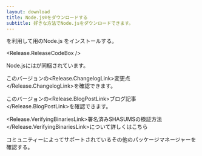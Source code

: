 ```yaml
---
layout: download
title: Node.js®をダウンロードする
subtitle: 好きな方法でNode.jsをダウンロードできます。
---
```


<section>
<Release.PlatformDropdown />を利用して<Release.OperatingSystemDropdown exclude={["AIX"]} />用のNode.js <Release.VersionDropdown />をインストールする。

<Release.ReleaseCodeBox />
</section>

<section>
Node.jsには<Release.NpmLink />が同梱されています。

このバージョンの<Release.ChangelogLink>変更点</Release.ChangelogLink>を確認できます。

このバージョンの<Release.BlogPostLink>ブログ記事</Release.BlogPostLink>を確認できます。

<Release.VerifyingBinariesLink>署名済みSHASUMSの検証方法</Release.VerifyingBinariesLink>について詳しくはこちら

コミュニティーによってサポートされているその他の<LinkWithArrow href="/download/package-manager/all">パッケージマネージャー</LinkWithArrow>を確認する。
</section>
